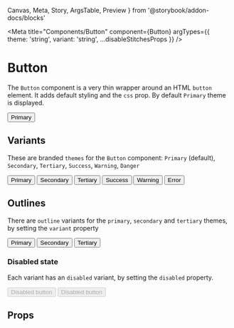   Canvas,
  Meta,
  Story,
  ArgsTable,
  Preview
} from '@storybook/addon-docs/blocks'



<Meta
  title="Components/Button"
  component={Button}
  argTypes={{
    theme: 'string',
    variant: 'string',
    ...disableStitchesProps
  }}
/>

# Button

The `Button` component is a very thin wrapper around an HTML `button` element. It adds default styling and the `css` prop. By default `Primary` theme is displayed.

<Preview>
  <Story name="Basic">
    <Button css={{ mb: '$2' }}>Primary</Button>
  </Story>
</Preview>

## Variants

These are branded `themes` for the `Button` component: `Primary` (default), `Secondary`, `Tertiary`, `Success`, `Warning`, `Danger`

<Preview>
  <Story name="Themes">
    <Flex
      css={{
        flexDirection: 'row',
        justifyContent: 'space-between',
        flexWrap: 'wrap'
      }}
    >
      <Button css={{ mb: '$2' }}>Primary</Button>
      <Button css={{ mb: '$2' }} theme="secondary">
        Secondary
      </Button>
      <Button css={{ mb: '$2' }} theme="tertiary">
        Tertiary
      </Button>
      <Button css={{ mb: '$2' }} theme="success">
        Success
      </Button>
      <Button css={{ mb: '$2' }} theme="warning">
        Warning
      </Button>
      <Button css={{ mb: '$2' }} theme="danger">
        Error
      </Button>
    </Flex>
  </Story>
</Preview>

## Outlines

There are `outline` variants for the `primary`, `secondary` and `tertiary` themes, by setting the `variant` property

<Preview>
  <Story name="Outline">
    <Flex
      css={{
        flexDirection: 'row',
        justifyContent: 'space-between',
        width: '500px'
      }}
    >
      <Button css={{ mb: '$2' }} variant="outline">
        Primary
      </Button>
      <Button css={{ mb: '$2' }} variant="outline" theme="secondary">
        Secondary
      </Button>
      <Button css={{ mb: '$2' }} variant="outline" theme="tertiary">
        Tertiary
      </Button>
    </Flex>
  </Story>
</Preview>

### Disabled state

Each variant has an `disabled` variant, by setting the `disabled` property.

<Preview>
  <Story name="Disabled">
    <Flex
      css={{
        flexDirection: 'row',
        justifyContent: 'space-between',
        width: '500px'
      }}
    >
      <Button css={{ mb: '$2' }} disabled>
        Disabled button
      </Button>
      <Button css={{ mb: '$2' }} variant="outline" disabled>
        Disabled button
      </Button>
    </Flex>
  </Story>
</Preview>

## Props

<ArgsTable of={Button} />
